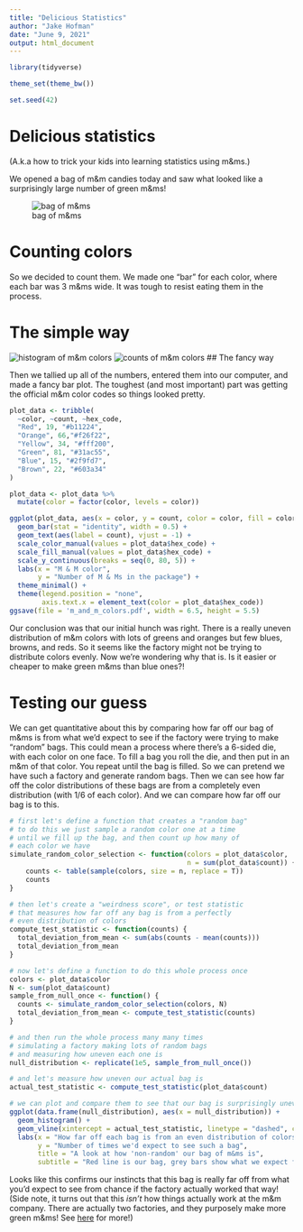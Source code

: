 ```yaml
---
title: "Delicious Statistics"
author: "Jake Hofman"
date: "June 9, 2021"
output: html_document
---
```


```r
library(tidyverse)

theme_set(theme_bw())

set.seed(42)
```

# Delicious statistics
(A.k.a how to trick your kids into learning statistics using m&ms.)

We opened a bag of m&m candies today and saw what looked like a surprisingly large number of green m&ms!

![bag of m&ms](bag_of_m_and_ms.jpg)

# Counting colors

So we decided to count them. We made one "bar" for each color, where each bar was 3 m&ms wide. It was tough to resist eating them in the process.

# The simple way

![histogram of m&m colors](m_and_m_colors.jpg)
![counts of m&m colors](data.jpg)
## The fancy way

Then we tallied up all of the numbers, entered them into our computer, and made a fancy bar plot. The toughest (and most important) part was getting the official m&m color codes so things looked pretty. 

```r

plot_data <- tribble(
  ~color, ~count, ~hex_code,
  "Red", 19, "#b11224",
  "Orange", 66,"#f26f22",
  "Yellow", 34, "#fff200",
  "Green", 81, "#31ac55",
  "Blue", 15, "#2f9fd7",
  "Brown", 22, "#603a34"
)

plot_data <- plot_data %>%
  mutate(color = factor(color, levels = color))

ggplot(plot_data, aes(x = color, y = count, color = color, fill = color)) +
  geom_bar(stat = "identity", width = 0.5) +
  geom_text(aes(label = count), vjust = -1) +
  scale_color_manual(values = plot_data$hex_code) +
  scale_fill_manual(values = plot_data$hex_code) +
  scale_y_continuous(breaks = seq(0, 80, 5)) +
  labs(x = "M & M color",
       y = "Number of M & Ms in the package") +
  theme_minimal() +
  theme(legend.position = "none",
        axis.text.x = element_text(color = plot_data$hex_code))
ggsave(file = 'm_and_m_colors.pdf', width = 6.5, height = 5.5)

```

Our conclusion was that our initial hunch was right. There is a really uneven distribution of m&m colors with lots of greens and oranges but few blues, browns, and reds. So it seems like the factory might not be trying to distribute colors evenly. Now we're wondering why that is. Is it easier or cheaper to make green m&ms than blue ones?!

# Testing our guess

We can get quantitative about this by comparing how far off our bag of m&ms is from what we'd expect to see if the factory were trying to make "random" bags. This could mean a process where there's a 6-sided die, with each color on one face. To fill a bag you roll the die, and then put in an m&m of that color. You repeat until the bag is filled. So we can pretend we have such a factory and generate random bags. Then we can see how far off the color distributions of these bags are from a completely even distribution (with 1/6 of each color). And we can compare how far off our bag is to this.

```r

# first let's define a function that creates a "random bag"
# to do this we just sample a random color one at a time
# until we fill up the bag, and then count up how many of
# each color we have
simulate_random_color_selection <- function(colors = plot_data$color,
                                            n = sum(plot_data$count)) {
    counts <- table(sample(colors, size = n, replace = T))
    counts
}

# then let's create a "weirdness score", or test statistic
# that measures how far off any bag is from a perfectly
# even distribution of colors
compute_test_statistic <- function(counts) {
  total_deviation_from_mean <- sum(abs(counts - mean(counts)))
  total_deviation_from_mean
}

# now let's define a function to do this whole process once
colors <- plot_data$color
N <- sum(plot_data$count)
sample_from_null_once <- function() {
  counts <- simulate_random_color_selection(colors, N)
  total_deviation_from_mean <- compute_test_statistic(counts)
}

# and then run the whole process many many times
# simulating a factory making lots of random bags
# and measuring how uneven each one is
null_distribution <- replicate(1e5, sample_from_null_once())

# and let's measure how uneven our actual bag is
actual_test_statistic <- compute_test_statistic(plot_data$count)

# we can plot and compare them to see that our bag is surprisingly uneven!
ggplot(data.frame(null_distribution), aes(x = null_distribution)) +
  geom_histogram() +
  geom_vline(xintercept = actual_test_statistic, linetype = "dashed", color = "red") +
  labs(x = "How far off each bag is from an even distribution of colors",
       y = "Number of times we'd expect to see such a bag",
       title = "A look at how 'non-random' our bag of m&ms is",
       subtitle = "Red line is our bag, grey bars show what we expect from 'random' colors")

```

Looks like this confirms our instincts that this bag is really far off from what you'd expect to see from chance if the factory actually worked that way! (Side note, it turns out that this *isn't* how things actually work at the m&m company. There are actually two factories, and they purposely make more green m&ms! See [here](https://qz.com/918008/the-color-distribution-of-mms-as-determined-by-a-phd-in-statistics/) for more!)